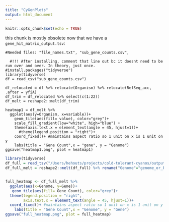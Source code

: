 ```yaml
---
title: "CyGenPlots"
output: html_document
---
```

```r
knitr::opts_chunk$set(echo = TRUE)
```




this chunk is mostly obsolete now that we have a `gene_hit_matrix_output.tsv`:
```used

#Needed files: "file_names.txt", "sub_gene_counts.csv",

  #!!! After installing, comment that line out bc it doesnt need to be run over and over. In theory, just once. 
#install.packages("tidyverse")
library(tidyverse)
df = read_csv("sub_gene_counts.csv")

df_relocated = df %>% relocate(Organism) %>% relocate(RefSeq_acc, .after = yfiA)
df_trim = df_relocated %>% select(c(1:22))
df_melt = reshape2::melt(df_trim)

heatmap1 = df_melt %>% 
  ggplot(aes(y=Organism, x=variable))+
    geom_tile(aes(fill= value), color="grey")+
    scale_fill_gradient(low="white", high="blue") +
    theme(axis.text.x = element_text(angle = 45, hjust=1))+
      #theme(legend.position = "right")+
    coord_fixed()+ #maintains aspect ratio so 1 unit on x is 1 unit on y
    labs(title = "Gene Count",x = "gene", y = "Genome")
ggsave("heatmap1.png", plot = heatmap1)
```






```r
library(tidyverse)
df_full = read_tsv("/Users/hehouts/projects/cold-tolerant-cyanos/outputs/gene-hits/gene_hit_matrix_output.tsv")
df_full_melt = reshape2::melt(df_full) %>% rename("Genome"="genome_or_bin") %>% rename("Gene"="variable") %>% rename("Gene_Count"="value")


full_heatmap <- df_full_melt %>% 
  ggplot(aes(x=Genome, y=Gene))+
   geom_tile(aes(fill= Gene_Count), color="grey")+
  theme(legend.position = "right",
        axis.text.x = element_text(angle = 45, hjust=1))+
  coord_fixed()+ #maintains aspect ratio so 1 unit on x is 1 unit on y
    labs(title = "Gene Count",x = "Genome", y = "Gene")
ggsave("full_heatmap.png", plot = full_heatmap)

```

